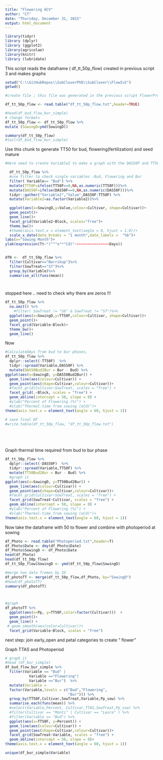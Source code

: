 ```yaml
---
title: "Flowering 6CV"
author: "CT"
date: "Thursday, December 31, 2015"
output: html_document
---
```


```r
library(tidyr)
library (dplyr)
library (ggplot2)
library(agricolae)
library(knitr)
library (lubridate)
```

This script reads the dataframe ( df_tt_50p_flow) created in previous script 3 and makes graphs 
```r
setwd("C:\\GitHubRepos\\SubCloverPhD\\SubClover\\FlowIv2")
getwd()

#create file ; this file was generated in the previous script FlowerProject2

df_tt_50p_flow <- read.table("df_tt_50p_flow.txt",header=TRUE)

#head(df_bud_flow_bur_simple)
# change formats
df_tt_50p_flow <- df_tt_50p_flow %>%
mutate (SowingD=ymd(SowingD))

summary(df_tt_50p_flow)
#tail(df_bud_flow_bur_simple)
```



Use this chunk to generate TT50 for bud, flowering(fertilization) and seed mature

```r

#Here need to create Variable2 to make a graph with the DAS50F and TT50F 

  df_tt_50p_flow %>%
  #use filter to check single variables -Bud, Flowering and Bur
  filter( Variable== "Bud") %>%
  mutate(TT50F=ifelse(TT50F==0,NA,as.numeric(TT50F)))%>%
  mutate(DAS50F=ifelse(DAS50F==0,NA,as.numeric(DAS50F)))%>%
  tidyr::gather("Variable2","Value",DAS50F:TT50F) %>%
  mutate(Variable2=as.factor(Variable2))%>%

  ggplot(aes(x=SowingD,y=Value,colour=Cultivar, shape=Cultivar))+
  geom_point()+
  geom_line()+
  facet_grid(Variable2~Block, scales="free")+
  theme_bw()+
  #theme(axis.text.x = element_text(angle = 0, hjust = 1.0))+
  scale_x_date(date_breaks = "1 month",date_labels =  "%b")+
labs(x="Sowing Month")+
ylab(expression(Tt~"("^"o"*"Cd)"~~~~~~~~~~~~~~~~Days)) 
  


```


```r

dfN <-  df_tt_50p_flow %>%
  filter(Cultivar=="Narrikup")%>%
  filter(SowTreat=="S7")%>% 
  group_by(Variable)%>%
  summarise_all(funs(mean))




```




stopped here .. need to check why there are zeros !!! 


```r
df_tt_50p_flow %>%
  na.omit() %>%
    #filter( SowTreat != "S6" & SowTreat != "S7")%>%
  ggplot(aes(x=SowingD,y=TT50F,colour=Cultivar, shape=Cultivar))+
  geom_point()+
  facet_grid(Variable~Block)+
  theme_bw()+
  geom_line()

```
Now 

```r

#CalculateDAys from bud to bur phases,
df_tt_50p_flow %>%
  dplyr::select(-TT50F)  %>%
  tidyr::spread(Variable,DAS50F) %>%
  mutate(DAS50Bud2Bur = Bur - Bud) %>%
ggplot(aes(x=SowingD, y=DAS50Bud2Bur)) + 
  geom_line(aes(colour=Cultivar)) +
  geom_point(aes(shape=Cultivar,colour=Cultivar))+
  #facet_grid(Cultivar~SowTreat, scales = "free") +
  facet_grid(.~Block, scales = "free") +
  geom_abline(intercept = 50, slope = 0) +
  #ylab("Percent of Flowering (%)") +
  #xlab("Thermal-time from sowing (oCd)")+
theme(axis.text.x = element_text(angle = 60, hjust = 1))

# save final DF
#write.table(df_tt_50p_flow, "df_tt_50p_flow.txt")






```

Graph thermal time required from bud to bur phase 

```r
df_tt_50p_flow %>%
  dplyr::select(-DAS50F)  %>%
  tidyr::spread(Variable,TT50F) %>%
  mutate(TT50Bud2Bur = Bur - Bud) %>%
  #graph it
ggplot(aes(x=SowingD, y=TT50Bud2Bur)) + 
  geom_line(aes(colour=Cultivar)) +
  geom_point(aes(shape=Cultivar,colour=Cultivar))+
  #facet_grid(Cultivar~SowTreat, scales = "free") +
  facet_grid(SowTreat~Cultivar, scales = "free") +
  geom_abline(intercept = 50, slope = 0) +
  #ylab("Percent of Flowering (%)") +
  #xlab("Thermal-time from sowing (oCd)")+
theme(axis.text.x = element_text(angle = 60, hjust = 1))
```



Now take the dataframe with 50 to flower and combine with photoperiod at sowing 

```r

df_Photo <- read.table("Photoperiod.txt",header=T)
df_Photo$Date <- dmy(df_Photo$Date)
df_Photo$SowingD <- df_Photo$Date
head(df_Photo)
head(df_tt_50p_flow)
df_tt_50p_flow$SowingD <- ymd(df_tt_50p_flow$SowingD)

#merge two data frames by ID
df_photoTT <- merge(df_tt_50p_flow,df_Photo, by="SowingD")
#head(df_photoTT)
summary(df_photoTT)




```

```r
#graph
df_photoTT %>%
  ggplot(aes(x=Pp, y=TT50F,color=factor(Cultivar)))  +
  geom_point()+
  geom_line() +
 # geom_smooth(aes(color=Cultivar))+
  facet_grid(Variable~Block, scales = "free")
```


next step: join early_open and petal categories to create " flower" 

Graph TTAS and Photoperiod 

```r

# graph it
#head (df_bur_simple)
df_bud_flow_bur_simple %>%
  filter(Variable == "Bud" |
           Variable =="Flowering"| 
           Variable =="Bur")  %>%
  mutate(Variable = 
  factor(Variable,levels = c("Bud","Flowering",
                             "Bur"))) %>%
  group_by(TT50F,Cultivar,SowTreat,Variable,Pp_sow) %>%
  summarise_each(funs(mean)) %>%
  #select(Variable,Percent, Cultivar,TTAS,SowTreat,Pp_sow) %>%
  #filter(Cultivar == "Monti" | Cultivar == "Leura" ) %>%
  #filter(Variable == "Bud") %>%
  ggplot(aes(x=TT50F, y=Percent)) + 
  geom_line(aes(colour=Cultivar)) +
  geom_point(aes(shape=Cultivar,colour=Cultivar))+
  facet_grid(SowTreat~Variable, scales = "free") +
  geom_abline(intercept = 50, slope = 0)+
theme(axis.text.x = element_text(angle = 60, hjust = 1))

unique(df_bur_simple$Variable)


```


